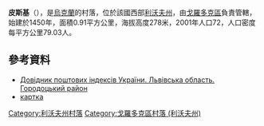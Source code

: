 {{coord|49|40|47|N|23|42|59|E|scale:100000|display=title}}

'''皮斯基'''（{{lang-uk|Піски}}），是[[烏克蘭|烏克蘭]]的村落，位於該國西部[[利沃夫州|利沃夫州]]，由[[戈羅多克區|戈羅多克區]]負責管轄，始建於1450年，面積0.91平方公里，海拔高度278米，2001年人口72，人口密度每平方公里79.03人。

==參考資料==
*[http://www.uaidx.com/13/301/index Довідник поштових індексів України. Львівська область. Городоцький район] {{Wayback|url=http://www.uaidx.com/13/301/index |date=20161001112734 }}
*[https://web.archive.org/web/20110930071120/http://gska2.rada.gov.ua/pls/z7502/A005?rdat1=14.03.2008&rf7571=19315 картка]

{{DEFAULTSORT:Піски}}
[[Category:利沃夫州村落|Category:利沃夫州村落]]
[[Category:戈羅多克區村落_(利沃夫州)|Category:戈羅多克區村落 (利沃夫州)]]


{{Lviv-geo-stub}}